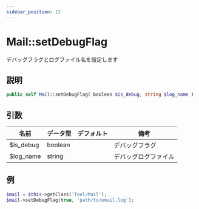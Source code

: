 ```yaml
---
sidebar_position: 12
---
```


# Mail::setDebugFlag

デバッグフラグとログファイル名を設定します

## 説明

```php
public self Mail::setDebugFlag( boolean $is_debug, string $log_name )
```

## 引数

| 名前      | データ型 | デフォルト | 備考               |
| --------- | -------- | ---------- | ------------------ |
| $is_debug | boolean  |            | デバッグフラグ     |
| $log_name | string   |            | デバッグログファイル |

## 例

```php title="Controller"
$mail = $this->getClass('Tool/Mail');
$mail->setDebugFlag(true, 'path/to/email.log');
```
